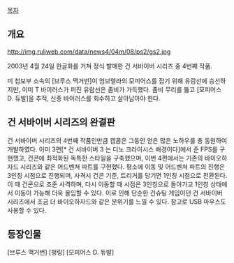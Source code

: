 [[목차]]

== 개요 ==

http://img.ruliweb.com/data/news4/04m/08/ps2/gs2.jpg

2003년 4월 24일 한글화를 거쳐 정식 발매한 건 서바이버 시리즈 중 4번째 작품.

미 첩보부 소속의 [브루스 맥거번]이 엄브렐라의 모피어스를 잡기 위해 유람선에 승선하지만, 이미 T 바이러스가 퍼진 유람선은 좀비가 가득했다.
좀비 무리를 뚫고 [모피어스 D. 듀발]을 추적, 신종 바이러스를 회수하고 살아남아야 한다.

== 건 서바이버 시리즈의 완결판 ==
건 서바이버 시리즈의 4번째 작품인만큼 캡콤은 그동안 얻은 많은 노하우를 총 동원하여 개발하였다. 이미 3편[* 건 서바이버 3 는 디노 크라이시스 배경이다]에서 준 FPS를 구현했고, 건콘에 최적화된 독특한 스타일을 구축했으며, 이번 4편에서는 기존의 바이오하자드 시리즈와 같은 어드벤쳐 파트를 구현했다. 
평소에 이동 및 어드벤쳐 파트의 진행은 3인칭 시점으로 진행되며, 사격시 건콘 기준, 트리거를 당기면 1인칭 시점으로 전환된다. 이 때 건콘으로 조준 사격하며, 다시 이동할 때 시점은 3인칭으로 돌아가고 1인칭 상태에서 이동이 가능해 더욱 몰입할 수 있다.
이로 인해 단순한 건슈팅 게임이던 건 서바이버 시리즈에서 조금 더 바이오하자드와 같은 분위기를 느낄 수 있다.
참고로 USB 마우스도 사용할 수 있다.

== 등장인물 ==

[브루스 맥거번]
[펑링]
[모피어스 D. 듀발]
